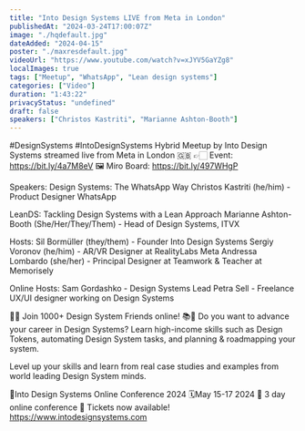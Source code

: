 ```yaml
---
title: "Into Design Systems LIVE from Meta in London"
publishedAt: "2024-03-24T17:00:07Z"
image: "./hqdefault.jpg"
dateAdded: "2024-04-15"
poster: "./maxresdefault.jpg"
videoUrl: "https://www.youtube.com/watch?v=xJYV5GaYZg8"
localImages: true
tags: ["Meetup", "WhatsApp", "Lean design systems"]
categories: ["Video"]
duration: "1:43:22"
privacyStatus: "undefined"
draft: false
speakers: ["Christos Kastriti", "Marianne Ashton-Booth"]
---
```

#DesignSystems #IntoDesignSystems 
Hybrid Meetup by Into Design Systems streamed live from Meta in London 🇬🇧
👉🏻 Event: https://bit.ly/4a7M8eV
🖼️ Miro Board: https://bit.ly/497WHgP

Speakers:
Design Systems: The WhatsApp Way
Christos Kastriti (he/him) - Product Designer WhatsApp

LeanDS: Tackling Design Systems with a Lean Approach
Marianne Ashton-Booth (She/Her/They/Them) - Head of Design Systems, ITVX

Hosts:
Sil Bormüller (they/them) - Founder Into Design Systems
Sergiy Voronov (he/him) - AR/VR Designer at RealityLabs Meta 
Andressa Lombardo (she/her) - Principal Designer at Teamwork & Teacher at Memorisely

Online Hosts:
Sam Gordashko - Design Systems Lead
Petra Sell - Freelance UX/UI designer working on Design Systems

👋🏻 Join 1000+ Design System Friends online! 
📚📐 Do you want to advance your career in Design Systems? Learn high-income skills such as Design Tokens, automating Design System tasks, and planning & roadmapping your system. 

Level up your skills and learn from real case studies and examples from world leading Design System minds. 

📐Into Design Systems Online Conference 2024
🗓️May 15-17 2024
🚀 3 day online conference
🎫 Tickets now available! 
https://www.intodesignsystems.com
